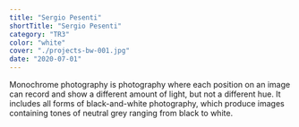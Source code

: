 ```yaml
---
title: "Sergio Pesenti"
shortTitle: "Sergio Pesenti"
category: "TR3"
color: "white"
cover: "./projects-bw-001.jpg"
date: "2020-07-01"
---
```


Monochrome photography is photography where each position on an image can record and show a different amount of light, but not a different hue. It includes all forms of black-and-white photography, which produce images containing tones of neutral grey ranging from black to white.
